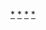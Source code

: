 [[Category:已不存在的歐洲君主國|*]]
[[Category:已不存在的欧洲国家的政治人物|*]]
[[Category:已不存在的國家君主|*]]
[[Category:歐洲君主|*]]